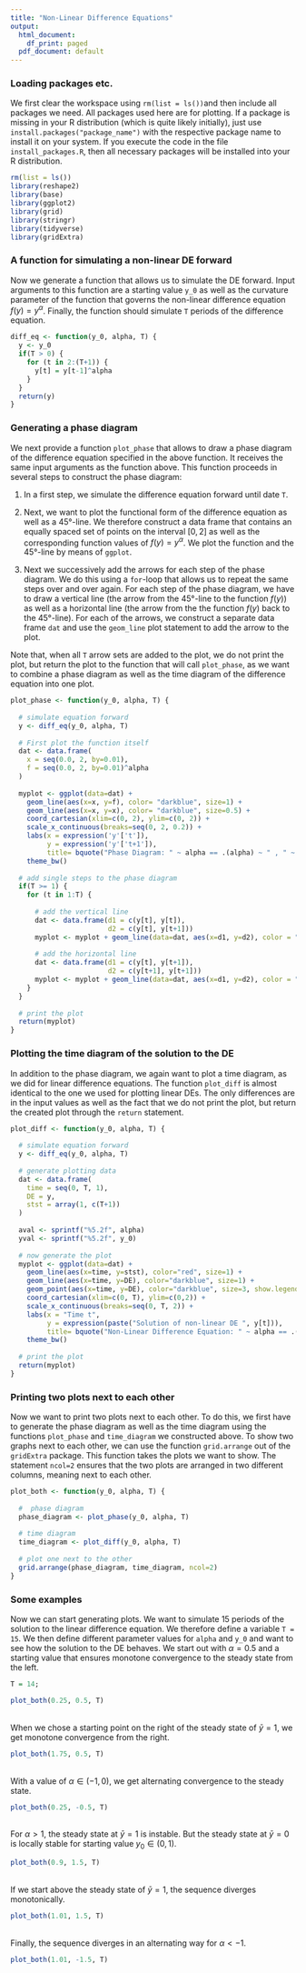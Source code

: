 ```yaml
---
title: "Non-Linear Difference Equations"
output:
  html_document:
    df_print: paged
  pdf_document: default
---
```


### Loading packages etc.
We first clear the workspace using `rm(list = ls())`and then include all packages we need. All packages used here are for plotting. If a package is missing in your R distribution (which is quite likely initially), just use `install.packages("package_name")` with the respective package name to install it on your system. If you execute the code in the file `install_packages.R`, then all necessary packages will be installed into your R distribution.

```r
rm(list = ls())
library(reshape2)
library(base)
library(ggplot2)
library(grid)
library(stringr)
library(tidyverse)
library(gridExtra) 
```


### A function for simulating a non-linear DE forward

Now we generate a function that allows us to simulate the DE forward. Input arguments to this function are a starting value `y_0` as well as the curvature parameter of the function that governs the non-linear difference equation $f(y) = y^\alpha$. Finally, the function should simulate `T ` periods of the difference equation.

```r
diff_eq <- function(y_0, alpha, T) {
  y <- y_0
  if(T > 0) {
    for (t in 2:(T+1)) {
      y[t] = y[t-1]^alpha
    }
  }
  return(y)
}
```


### Generating a phase diagram

We next provide a function `plot_phase` that allows to draw a phase diagram of the difference equation specified in the above function. It receives the same input arguments as the function above. This function proceeds in several steps to construct the phase diagram:

1. In a first step, we simulate the difference equation forward until date `T`.

2. Next, we want to plot the functional form of the difference equation as well as a $45°$-line. We therefore construct a data frame that contains an equally spaced set of points on the interval $[0, 2]$ as well as the corresponding function values of $f(y) = y^\alpha$. We plot the function and the $45°$-line by means of `ggplot`.

3. Next we successively add the arrows for each step of the phase diagram. We do this using a `for`-loop that allows us to repeat the same steps over and over again. For each step of the phase diagram, we have to draw a vertical line (the arrow from the $45°$-line to the function $f(y)$) as well as a horizontal line (the arrow from the the function $f(y)$ back to the $45°$-line). For each of the arrows, we construct a separate data frame `dat` and use the `geom_line` plot statement to add the arrow to the plot.

Note that, when all `T` arrow sets are added to the plot, we do not print the plot, but return the plot to the function that will call `plot_phase`, as we want to combine a phase diagram as well as the time diagram of the difference equation into one plot.

```r
plot_phase <- function(y_0, alpha, T) {
  
  # simulate equation forward
  y <- diff_eq(y_0, alpha, T)
  
  # First plot the function itself
  dat <- data.frame(
    x = seq(0.0, 2, by=0.01),
    f = seq(0.0, 2, by=0.01)^alpha
  )
  
  myplot <- ggplot(data=dat) + 
    geom_line(aes(x=x, y=f), color= "darkblue", size=1) +
    geom_line(aes(x=x, y=x), color= "darkblue", size=0.5) +
    coord_cartesian(xlim=c(0, 2), ylim=c(0, 2)) + 
    scale_x_continuous(breaks=seq(0, 2, 0.2)) +
    labs(x = expression('y'['t']),
         y = expression('y'['t+1']),
         title= bquote("Phase Diagram: " ~ alpha == .(alpha) ~ " , " ~ y[0] == .(y_0))) +
    theme_bw()
  
  # add single steps to the phase diagram
  if(T >= 1) {
    for (t in 1:T) {
      
      # add the vertical line
      dat <- data.frame(d1 = c(y[t], y[t]),
                        d2 = c(y[t], y[t+1]))
      myplot <- myplot + geom_line(data=dat, aes(x=d1, y=d2), color = "red", size=0.5, arrow = arrow(length = unit(0.02, "npc")))
      
      # add the horizontal line
      dat <- data.frame(d1 = c(y[t], y[t+1]),
                        d2 = c(y[t+1], y[t+1]))
      myplot <- myplot + geom_line(data=dat, aes(x=d1, y=d2), color = "red", size=0.5, arrow = arrow(length = unit(0.02, "npc")))
    }
  }
  
  # print the plot
  return(myplot)
}
```

### Plotting the time diagram of the solution to the DE

In addition to the phase diagram, we again want to plot a time diagram, as we did for linear difference equations. The function `plot_diff` is almost identical to the one we used for plotting linear DEs. The only differences are in the input values as well as the fact that we do not print the plot, but return the created plot through the `return` statement.

```r
plot_diff <- function(y_0, alpha, T) {
  
  # simulate equation forward
  y <- diff_eq(y_0, alpha, T)
  
  # generate plotting data
  dat <- data.frame(
    time = seq(0, T, 1),
    DE = y,
    stst = array(1, c(T+1))
  )
  
  aval <- sprintf("%5.2f", alpha)
  yval <- sprintf("%5.2f", y_0)
  
  # now generate the plot
  myplot <- ggplot(data=dat) + 
    geom_line(aes(x=time, y=stst), color="red", size=1) +
    geom_line(aes(x=time, y=DE), color="darkblue", size=1) +
    geom_point(aes(x=time, y=DE), color="darkblue", size=3, show.legend = FALSE) +
    coord_cartesian(xlim=c(0, T), ylim=c(0,2)) + 
    scale_x_continuous(breaks=seq(0, T, 2)) +
    labs(x = "Time t",
         y = expression(paste("Solution of non-linear DE ", y[t])),
         title= bquote("Non-Linear Difference Equation: " ~ alpha == .(alpha) ~ " , " ~ y[0] == .(y_0))) +
    theme_bw()
  
  # print the plot
  return(myplot)
}
```


### Printing two plots next to each other

Now we want to print two plots next to each other. To do this, we first have to generate the phase diagram as well as the time diagram using the functions `plot_phase` and `time_diagram` we constructed above. To show two graphs next to each other, we can use the function `grid.arrange` out of the `gridExtra` package. This function takes the plots we want to show. The statement `ncol=2` ensures that the two plots are arranged in two different columns, meaning next to each other.


```r
plot_both <- function(y_0, alpha, T) {
  
  #  phase diagram
  phase_diagram <- plot_phase(y_0, alpha, T)
  
  # time diagram
  time_diagram <- plot_diff(y_0, alpha, T)
  
  # plot one next to the other
  grid.arrange(phase_diagram, time_diagram, ncol=2)
}
```

### Some examples

Now we can start generating plots. We want to simulate 15 periods of the solution to the linear difference equation. We therefore define a variable `T = 15`. We then define different parameter values for `alpha` and `y_0` and want to see how the solution to the DE behaves. We start out with $\alpha = 0.5$ and a starting value that ensures monotone convergence to the steady state from the left.

```r
T = 14;

plot_both(0.25, 0.5, T)
```

<br />
When we chose a starting point on the right of the steady state of $\bar y = 1$, we get monotone convergence from the right.

```r
plot_both(1.75, 0.5, T)
```


<br />
With a value of $\alpha \in (-1,0)$, we get alternating convergence to the steady state.

```r
plot_both(0.25, -0.5, T)
```

<br />
For $\alpha > 1$, the steady state at $\bar y = 1$ is instable. But the steady state at $\bar y = 0$ is locally stable for starting value $y_0 \in (0, 1)$.

```r
plot_both(0.9, 1.5, T)
```
<br />
If we start above the steady state of $\bar y = 1$, the sequence diverges monotonically.

```r
plot_both(1.01, 1.5, T)
```
<br />
Finally, the sequence diverges in an alternating way for $\alpha < -1$.

```r
plot_both(1.01, -1.5, T)
```